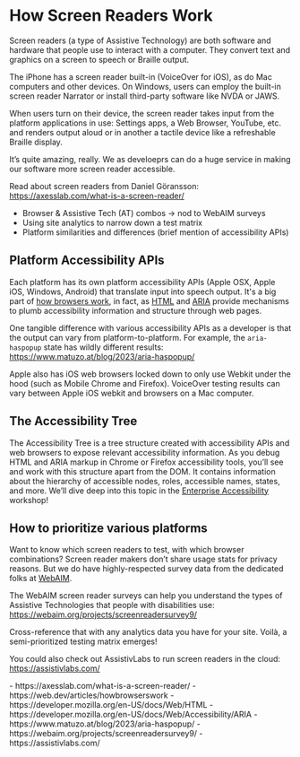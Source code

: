 
# How Screen Readers Work

Screen readers (a type of Assistive Technology) are both software and hardware that people use to interact with a computer. They convert text and graphics on a screen to speech or Braille output.

The iPhone has a screen reader built-in (VoiceOver for iOS), as do Mac computers and other devices. On Windows, users can employ the built-in screen reader Narrator or install third-party software like NVDA or JAWS.

When users turn on their device, the screen reader takes input from the platform applications in use: Settings apps, a Web Browser, YouTube, etc. and renders output aloud or in another a tactile device like a refreshable Braille display.

It’s quite amazing, really. We as develoeprs can do a huge service in making our software more screen reader accessible.

Read about screen readers from Daniel Göransson: https://axesslab.com/what-is-a-screen-reader/

- Browser & Assistive Tech (AT) combos -> nod to WebAIM surveys
- Using site analytics to narrow down a test matrix
- Platform similarities and differences (brief mention of accessibility APIs)

## Platform Accessibility APIs

Each platform has its own platform accessibility APIs (Apple OSX, Apple iOS, Windows, Android) that translate input into speech output. It's a big part of [how browsers work](https://web.dev/articles/howbrowserswork), in fact, as [HTML](https://developer.mozilla.org/en-US/docs/Web/HTML) and [ARIA](https://developer.mozilla.org/en-US/docs/Web/Accessibility/ARIA) provide mechanisms to plumb accessibility information and structure through web pages.

One tangible difference with various accessibility APIs as a developer is that the output can vary from platform-to-platform. For example, the `aria-haspopup` state has wildly different results: https://www.matuzo.at/blog/2023/aria-haspopup/

Apple also has iOS web browsers locked down to only use Webkit under the hood (such as Mobile Chrome and Firefox). VoiceOver testing results can vary between Apple iOS webkit and browsers on a Mac computer.

## The Accessibility Tree

The Accessibility Tree is a tree structure created with accessibility APIs and web browsers to expose relevant accessibility information. As you debug HTML and ARIA markup in Chrome or Firefox accessibility tools, you’ll see and work with this structure apart from the DOM. It contains information about the hierarchy of accessible nodes, roles, accessible names, states, and more. We’ll dive deep into this topic in the [Enterprise Accessibility](https://frontendmasters.com/workshops/enterprise-accessibility/) workshop!

## How to prioritize various platforms

Want to know which screen readers to test, with which browser combinations? Screen reader makers don’t share usage stats for privacy reasons. But we do have highly-respected survey data from the dedicated folks at [WebAIM](https://webaim.org).

The WebAIM screen reader surveys can help you understand the types of Assistive Technologies that people with disabilities use: 
https://webaim.org/projects/screenreadersurvey9/

Cross-reference that with any analytics data you have for your site. Voilà, a semi-prioritized testing matrix emerges!

You could also check out AssistivLabs to run screen readers in the cloud: 
https://assistivlabs.com/

<Links>
- https://axesslab.com/what-is-a-screen-reader/
- https://web.dev/articles/howbrowserswork
- https://developer.mozilla.org/en-US/docs/Web/HTML
- https://developer.mozilla.org/en-US/docs/Web/Accessibility/ARIA
- https://www.matuzo.at/blog/2023/aria-haspopup/
- https://webaim.org/projects/screenreadersurvey9/
- https://assistivlabs.com/
</Links>